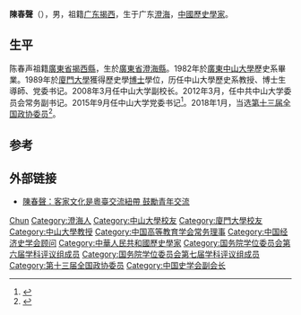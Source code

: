 '''陳春聲'''（{{Bd|1959年|8月}}），男，祖籍[[廣東省|广东]][[揭西縣|揭西]]，生于广东[[澄海|澄海]]，[[中华人民共和国|中國]][[歷史學家|歷史學家]]。

== 生平 ==
陈春声祖籍[[廣東省|廣東省]][[揭西縣|揭西縣]]，生於[[廣東省|廣東省]][[澄海縣|澄海縣]]。1982年於[[廣東|廣東]][[中山大學|中山大學]]歷史系畢業。1989年於[[廈門大學|廈門大學]]獲得歷史學[[博士|博士]]學位，历任中山大學歷史系教授、博士生導師、党委书记。2008年3月任中山大学副校长。2012年3月，任中共中山大学委员会常务副书记。2015年9月任中山大学党委书记<ref>{{cite web |title=党委书记 陈春声 |url=http://www.sysu.edu.cn/2012/cn/zdgk/zdgk03/319.htm |website=中山大学 |accessdate=2019-02-26}}</ref>。2018年1月，当选[[中国人民政治协商会议第十三届全国委员会委员名单|第十三届全国政协委员]]<ref>{{Cite web|url=http://sports.163.com/18/0126/06/D92BRKK400051C89.html|title=中国人民政治协商会议第十三届全国委员会委员名单|accessdate=2018-01-26|last=|work=网易|archive-url=https://web.archive.org/web/20180127143232/http://sports.163.com/18/0126/06/D92BRKK400051C89.html|archive-date=2018-01-27|dead-url=yes}}</ref>。

== 参考 ==
{{reflist}}

== 外部链接 ==
* [http://www.chinanews.com/tw/2010/08-19/2476820.shtml 陳春聲：客家文化是粵臺交流紐帶 鼓勵青年交流]

{{中山大学}}
{{国务院学位委员会第六届学科评议组/历史学}}
{{国务院学位委员会第七届学科评议组/中国史}}
{{Navboxes
| title  = 陈春声在[[中国经济史学会|中国经济史学会]]的职务
| list1  =
{{中国经济史学会第七届理事会}}
}}
{{Navboxes
| title  = 陈春声在[[中国高等教育学会|中国高等教育学会]]的职务
| list1  =
{{中国高等教育学会第六届理事会}}
}}
{{Navboxes
| title  = 陈春声在[[中国史学会|中国史学会]]的职务
| list1  =
{{中国史学会第九届理事会}}
}}

{{Authority control}}
{{DEFAULTSORT:Chen chunsheng}}
[[Category:陈姓|Chun]]
[[Category:澄海人|Category:澄海人]]
[[Category:中山大學校友|Category:中山大學校友]]
[[Category:廈門大學校友|Category:廈門大學校友]]
[[Category:中山大學教授|Category:中山大學教授]]
[[Category:中国高等教育学会常务理事|Category:中国高等教育学会常务理事]]
[[Category:中国经济史学会顾问|Category:中国经济史学会顾问]]
[[Category:中華人民共和國歷史學家|Category:中華人民共和國歷史學家]]
[[Category:国务院学位委员会第六届学科评议组成员|Category:国务院学位委员会第六届学科评议组成员]]
[[Category:国务院学位委员会第七届学科评议组成员|Category:国务院学位委员会第七届学科评议组成员]]
[[Category:第十三届全国政协委员|Category:第十三届全国政协委员]]
[[Category:中国史学会副会长|Category:中国史学会副会长]]

{{china-bio-stub}}